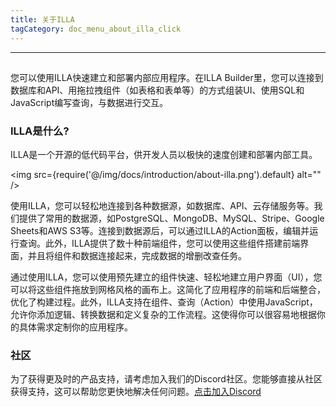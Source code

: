 ```yaml
---
title: 关于ILLA
tagCategory: doc_menu_about_illa_click
---
```

---

## <Heading hidden>关于ILLA</Heading>

您可以使用ILLA快速建立和部署内部应用程序。在ILLA Builder里，您可以连接到数据库和API、用拖拉拽组件（如表格和表单等）的方式组装UI、使用SQL和JavaScript编写查询，与数据进行交互。

### ILLA是什么?

ILLA是一个开源的低代码平台，供开发人员以极快的速度创建和部署内部工具。

<img
  src={require('@/img/docs/introduction/about-illa.png').default}
  alt=""
/>

使用ILLA，您可以轻松地连接到各种数据源，如数据库、API、云存储服务等。我们提供了常用的数据源，如PostgreSQL、MongoDB、MySQL、Stripe、Google Sheets和AWS S3等。连接到数据源后，可以通过ILLA的Action面板，编辑并运行查询。此外，ILLA提供了数十种前端组件，您可以使用这些组件搭建前端界面，并且将组件和数据连接起来，完成数据的增删改查任务。

通过使用ILLA，您可以使用预先建立的组件快速、轻松地建立用户界面（UI），您可以将这些组件拖放到网格风格的画布上。这简化了应用程序的前端和后端整合，优化了构建过程。此外，ILLA支持在组件、查询（Action）中使用JavaScript，允许你添加逻辑、转换数据和定义复杂的工作流程。这使得你可以很容易地根据你的具体需求定制你的应用程序。

### 社区

为了获得更及时的产品支持，请考虑加入我们的Discord社区。您能够直接从社区获得支持，这可以帮助您更快地解决任何问题。[点击加入Discord](https://discord.com/invite/zKf3WKCufR)
